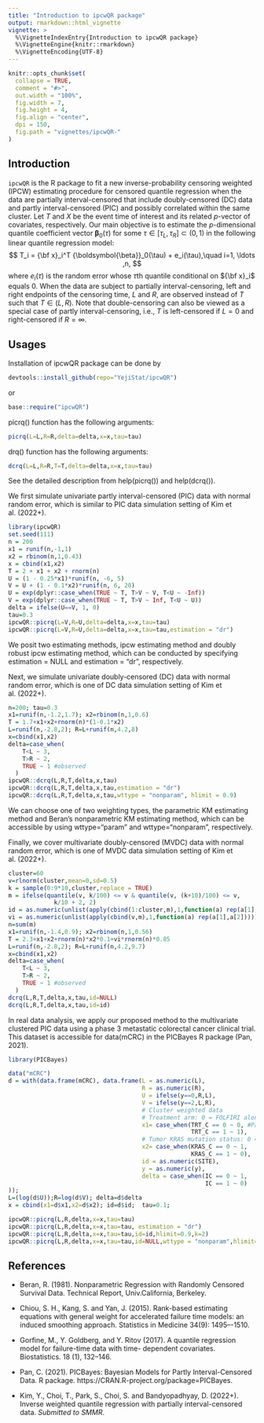 ```yaml
---
title: "Introduction to ipcwQR package"
output: rmarkdown::html_vignette
vignette: >
  %\VignetteIndexEntry{Introduction to ipcwQR package}
  %\VignetteEngine{knitr::rmarkdown}
  %\VignetteEncoding{UTF-8}
---
```

  
```r
knitr::opts_chunk$set(
  collapse = TRUE,
  comment = "#>",
  out.width = "100%",
  fig.width = 7,
  fig.height = 4,
  fig.align = "center",
  dpi = 150,
  fig.path = "vignettes/ipcwQR-"
)
```


## Introduction

`ipcwQR` is the R package to fit a new inverse-probability censoring weighted (IPCW) estimating procedure for censored quantile regression when the data are partially interval-censored that include doubly-censored (DC) data and partly interval-censored (PIC) and possibly correlated within the same cluster.
Let $T$ and $X$ be the event time of interest and its related $p$-vector of covariates, respectively.
Our main objective is to estimate 
the $p$-dimensional quantile coefficient vector ${\boldsymbol{\beta}}_0(\tau)$
for some $\tau \in[\tau_L,\tau_R]\subset (0, 1)$ 
in the following linear quantile regression model:
$$
T_i = {\bf x}_i^T {\boldsymbol{\beta}}_0(\tau) + e_i(\tau),\quad i=1, \ldots ,n, 
$$
where $e_i(\tau)$ is the random error 
whose $\tau$th quantile conditional on ${\bf x}_i$ equals 0. 
When the data are subject to partially interval-censoring, 
left and right endpoints of the censoring time, $L$ and $R$,
are observed instead of $T$ such that $T\in(L,R)$.
Note that double-censoring  can also  be viewed as 
a special case of partly interval-censoring, 
i.e., $T$ is left-censored if $L=0$ and right-censored if $R=\infty$. 



## Usages

Installation of ipcwQR package can be done by
```r
devtools::install_github(repo="YejiStat/ipcwQR")
```

or
```r
base::require("ipcwQR")
```


picrq() function has the following arguments:
```r
picrq(L=L,R=R,delta=delta,x=x,tau=tau)
```

drq() function has the following arguments:
```r
dcrq(L=L,R=R,T=T,delta=delta,x=x,tau=tau)
```

See the detailed description from help(picrq()) and help(dcrq()).

We first simulate univariate partly interval-censored (PIC) data with normal random error, which is similar to PIC data simulation setting of Kim et al. (2022+).

```r
library(ipcwQR)
set.seed(111)
n = 200
x1 = runif(n,-1,1)
x2 = rbinom(n,1,0.43)
x = cbind(x1,x2)
T = 2 + x1 + x2 + rnorm(n)
U = (1 - 0.25*x1)*runif(n, -6, 5)
V = U + (1 - 0.1*x2)*runif(n, 6, 20)
U = exp(dplyr::case_when(TRUE ~ T, T>V ~ V, T<U ~ -Inf))
V = exp(dplyr::case_when(TRUE ~ T, T>V ~ Inf, T<U ~ U))
delta = ifelse(U==V, 1, 0)
tau=0.3
ipcwQR::picrq(L=V,R=U,delta=delta,x=x,tau=tau)
ipcwQR::picrq(L=V,R=U,delta=delta,x=x,tau=tau,estimation = "dr")
```

We posit two estimating methods, ipcw estimating method and doubly robust ipcw estimating method, which can be conducted by specifying estimation = NULL and estimation = "dr", respectively.

Next, we simulate univariate doubly-censored (DC) data with normal random error, which is one of DC data simulation setting of Kim et al. (2022+).

```r
n=200; tau=0.3
x1=runif(n,-1.2,1.7); x2=rbinom(n,1,0.6)
T = 1.7+x1+x2+rnorm(n)*(1-0.1*x2)
L=runif(n,-2.8,2); R=L+runif(n,4.2,8)
x=cbind(x1,x2)
delta=case_when(
    T<L ~ 3,
    T>R ~ 2,
    TRUE ~ 1 #observed
  )
ipcwQR::dcrq(L,R,T,delta,x,tau)
ipcwQR::dcrq(L,R,T,delta,x,tau,estimation = "dr")
ipcwQR::dcrq(L,R,T,delta,x,tau,wttype = "nonparam", hlimit = 0.9)
```

We can choose one of two weighting types, the parametric KM estimating method and Beran's nonparametric KM estimating method, which can be accessible by using wttype="param" and wttype="nonparam", respectively.


Finally, we cover multivariate doubly-censored (MVDC) data with normal random error, which is one of MVDC data simulation setting of Kim et al. (2022+).

```r
cluster=60
v=rlnorm(cluster,mean=0,sd=0.5)
k = sample(0:9*10,cluster,replace = TRUE)
m = ifelse(quantile(v, k/100) <= v & quantile(v, (k+10)/100) <= v,
             k/10 + 2, 2)
id = as.numeric(unlist(apply(cbind(1:cluster,m),1,function(a) rep(a[1],a[2]))))
vi = as.numeric(unlist(apply(cbind(v,m),1,function(a) rep(a[1],a[2]))))
n=sum(m)
x1=runif(n,-1.4,0.9); x2=rbinom(n,1,0.56)
T = 2.3+x1+x2+rnorm(n)*x2*0.1+vi*rnorm(n)*0.85
L=runif(n,-2.8,2); R=L+runif(n,4.2,9.7)
x=cbind(x1,x2)
delta=case_when(
    T<L ~ 3,
    T>R ~ 2,
    TRUE ~ 1 #observed
  )
dcrq(L,R,T,delta,x,tau,id=NULL)
dcrq(L,R,T,delta,x,tau,id=id)
```



In real data analysis, we apply our proposed method to the multivariate clustered PIC data using a phase 3 metastatic colorectal cancer clinical trial. This dataset is accessible for data(mCRC) in the PICBayes R package (Pan, 2021).

```r
library(PICBayes)

data("mCRC")
d = with(data.frame(mCRC), data.frame(L = as.numeric(L),
                                      R = as.numeric(R),
                                      U = ifelse(y==0,R,L),
                                      V = ifelse(y==2,L,R),
                                      # Cluster weighted data
                                      # Treatment arm: 0 = FOLFIRI alone, 1 = Panitumumab + FOLFIRI.
                                      x1= case_when(TRT_C == 0 ~ 0, #Pan et al data
                                                    TRT_C == 1 ~ 1),
                                      # Tumor KRAS mutation status: 0 = wild-type, 1 = mutant.
                                      x2= case_when(KRAS_C == 0 ~ 1,
                                                    KRAS_C == 1 ~ 0),
                                      id = as.numeric(SITE),
                                      y = as.numeric(y),
                                      delta = case_when(IC == 0 ~ 1,
                                                        IC == 1 ~ 0)
));
L=(log(d$U));R=log(d$V); delta=d$delta
x = cbind(x1=d$x1,x2=d$x2); id=d$id;  tau=0.1;

ipcwQR::picrq(L,R,delta,x=x,tau=tau)
ipcwQR::picrq(L,R,delta,x=x,tau=tau, estimation = "dr")
ipcwQR::picrq(L,R,delta,x=x,tau=tau,id=id,hlimit=0.9,k=2)
ipcwQR::picrq(L,R,delta,x=x,tau=tau,id=NULL,wttype = "nonparam",hlimit=0.9)
```


## References

* Beran, R. (1981). Nonparametric Regression with Randomly Censored Survival Data. Technical Report, Univ.California, Berkeley.

* Chiou, S. H., Kang, S. and Yan, J. (2015). 
Rank-based estimating equations with general weight for accelerated failure time models: an induced smoothing approach.
Statistics in Medicine 34(9): 1495–-1510.

* Gorfine, M., Y. Goldberg, and Y. Ritov (2017). A quantile regression model for failure-time data with time-
dependent covariates. Biostatistics. 18 (1), 132–146.

* Pan, C. (2021). 
PICBayes: Bayesian Models for Partly Interval-Censored Data. R package. 
https://CRAN.R-project.org/package=PICBayes.

* Kim, Y., Choi, T., Park, S., Choi, S. and Bandyopadhyay, D. (2022+). 
Inverse weighted quantile regression with partially interval-censored data.
*Submitted to SMMR*.